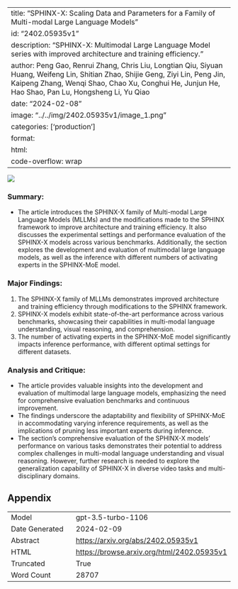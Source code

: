 
---
title: "SPHINX-X: Scaling Data and Parameters for a Family of Multi-modal Large Language Models"
id: "2402.05935v1"
description: "SPHINX-X: Multimodal Large Language Model series with improved architecture and training efficiency."
author: Peng Gao, Renrui Zhang, Chris Liu, Longtian Qiu, Siyuan Huang, Weifeng Lin, Shitian Zhao, Shijie Geng, Ziyi Lin, Peng Jin, Kaipeng Zhang, Wenqi Shao, Chao Xu, Conghui He, Junjun He, Hao Shao, Pan Lu, Hongsheng Li, Yu Qiao
date: "2024-02-08"
image: "../../img/2402.05935v1/image_1.png"
categories: ['production']
format:
  html:
    code-overflow: wrap
---

![](../../img/2402.05935v1/image_1.png)

### Summary:
- The article introduces the SPHINX-X family of Multi-modal Large Language Models (MLLMs) and the modifications made to the SPHINX framework to improve architecture and training efficiency. It also discusses the experimental settings and performance evaluation of the SPHINX-X models across various benchmarks. Additionally, the section explores the development and evaluation of multimodal large language models, as well as the inference with different numbers of activating experts in the SPHINX-MoE model.

### Major Findings:
1. The SPHINX-X family of MLLMs demonstrates improved architecture and training efficiency through modifications to the SPHINX framework.
2. SPHINX-X models exhibit state-of-the-art performance across various benchmarks, showcasing their capabilities in multi-modal language understanding, visual reasoning, and comprehension.
3. The number of activating experts in the SPHINX-MoE model significantly impacts inference performance, with different optimal settings for different datasets.

### Analysis and Critique:
- The article provides valuable insights into the development and evaluation of multimodal large language models, emphasizing the need for comprehensive evaluation benchmarks and continuous improvement.
- The findings underscore the adaptability and flexibility of SPHINX-MoE in accommodating varying inference requirements, as well as the implications of pruning less important experts during inference.
- The section's comprehensive evaluation of the SPHINX-X models' performance on various tasks demonstrates their potential to address complex challenges in multi-modal language understanding and visual reasoning. However, further research is needed to explore the generalization capability of SPHINX-X in diverse video tasks and multi-disciplinary domains.

## Appendix

|          |          |
|----------|----------|
| Model     | gpt-3.5-turbo-1106       |
| Date Generated     | 2024-02-09       |
| Abstract | [https://arxiv.org/abs/2402.05935v1](https://arxiv.org/abs/2402.05935v1)        |
| HTML     | [https://browse.arxiv.org/html/2402.05935v1](https://browse.arxiv.org/html/2402.05935v1)       |
| Truncated       | True       |
| Word Count       | 28707       |
